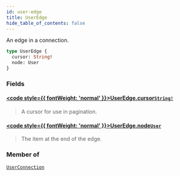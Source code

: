 ```yaml
---
id: user-edge
title: UserEdge
hide_table_of_contents: false
---
```








An edge in a connection.

```graphql
type UserEdge {
  cursor: String!
  node: User
}
```


### Fields

#### [<code style={{ fontWeight: 'normal' }}>UserEdge.<b>cursor</b></code>](#)<Bullet />[`String!`](/docs/graphql-api/beta/reference/scalars/string) <Badge class="secondary" text="non-null"/> <Badge class="secondary" text="scalar"/>
> A cursor for use in pagination.
> 

#### [<code style={{ fontWeight: 'normal' }}>UserEdge.<b>node</b></code>](#)<Bullet />[`User`](/docs/graphql-api/beta/reference/objects/user) <Badge class="secondary" text="object"/>
> The item at the end of the edge.
> 



### Member of

[`UserConnection`](/docs/graphql-api/beta/reference/objects/user-connection)  <Badge class="secondary" text="object"/>



